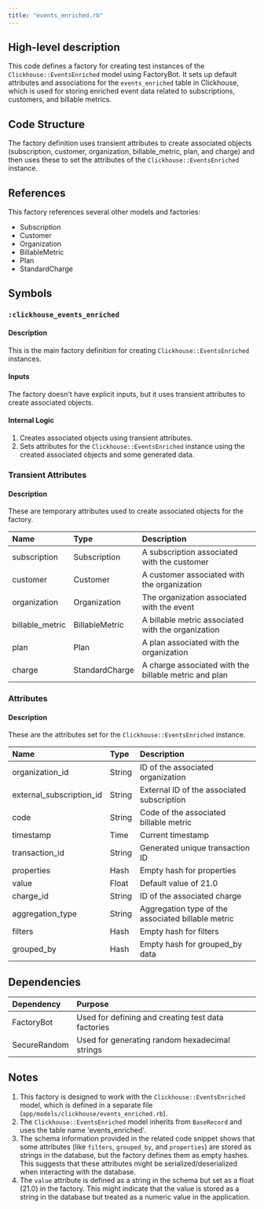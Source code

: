 ```yaml
---
title: "events_enriched.rb"
---
```


## High-level description
This code defines a factory for creating test instances of the `Clickhouse::EventsEnriched` model using FactoryBot. It sets up default attributes and associations for the `events_enriched` table in Clickhouse, which is used for storing enriched event data related to subscriptions, customers, and billable metrics.

## Code Structure
The factory definition uses transient attributes to create associated objects (subscription, customer, organization, billable_metric, plan, and charge) and then uses these to set the attributes of the `Clickhouse::EventsEnriched` instance.

## References
This factory references several other models and factories:
- Subscription
- Customer
- Organization
- BillableMetric
- Plan
- StandardCharge

## Symbols

### `:clickhouse_events_enriched`
#### Description
This is the main factory definition for creating `Clickhouse::EventsEnriched` instances.

#### Inputs
The factory doesn't have explicit inputs, but it uses transient attributes to create associated objects.

#### Internal Logic
1. Creates associated objects using transient attributes.
2. Sets attributes for the `Clickhouse::EventsEnriched` instance using the created associated objects and some generated data.

### Transient Attributes
#### Description
These are temporary attributes used to create associated objects for the factory.

| Name | Type | Description |
|:-----|:-----|:------------|
| subscription | Subscription | A subscription associated with the customer |
| customer | Customer | A customer associated with the organization |
| organization | Organization | The organization associated with the event |
| billable_metric | BillableMetric | A billable metric associated with the organization |
| plan | Plan | A plan associated with the organization |
| charge | StandardCharge | A charge associated with the billable metric and plan |

### Attributes
#### Description
These are the attributes set for the `Clickhouse::EventsEnriched` instance.

| Name | Type | Description |
|:-----|:-----|:------------|
| organization_id | String | ID of the associated organization |
| external_subscription_id | String | External ID of the associated subscription |
| code | String | Code of the associated billable metric |
| timestamp | Time | Current timestamp |
| transaction_id | String | Generated unique transaction ID |
| properties | Hash | Empty hash for properties |
| value | Float | Default value of 21.0 |
| charge_id | String | ID of the associated charge |
| aggregation_type | String | Aggregation type of the associated billable metric |
| filters | Hash | Empty hash for filters |
| grouped_by | Hash | Empty hash for grouped_by data |

## Dependencies
| Dependency | Purpose |
|:-----------|:--------|
| FactoryBot | Used for defining and creating test data factories |
| SecureRandom | Used for generating random hexadecimal strings |

## Notes
1. This factory is designed to work with the `Clickhouse::EventsEnriched` model, which is defined in a separate file (`app/models/clickhouse/events_enriched.rb`).
2. The `Clickhouse::EventsEnriched` model inherits from `BaseRecord` and uses the table name 'events_enriched'.
3. The schema information provided in the related code snippet shows that some attributes (like `filters`, `grouped_by`, and `properties`) are stored as strings in the database, but the factory defines them as empty hashes. This suggests that these attributes might be serialized/deserialized when interacting with the database.
4. The `value` attribute is defined as a string in the schema but set as a float (21.0) in the factory. This might indicate that the value is stored as a string in the database but treated as a numeric value in the application.